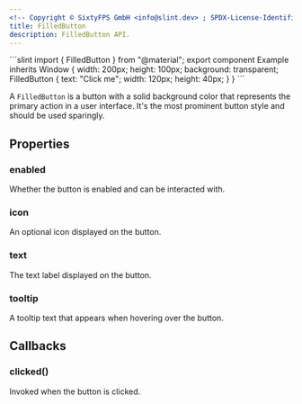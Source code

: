 ```yaml
---
<!-- Copyright © SixtyFPS GmbH <info@slint.dev> ; SPDX-License-Identifier: MIT -->
title: FilledButton
description: FilledButton API.
---
```



<CodeSnippetMD imagePath="/src/assets/generated/filledbutton.png" scale="3" imageWidth="300" imageHeight="200" imageAlt="">
```slint
import { FilledButton } from "@material";
export component Example inherits Window {
    width: 200px;
    height: 100px;
    background: transparent;
    FilledButton {
        text: "Click me";
        width: 120px;
        height: 40px;
    }
}
```
</CodeSnippetMD>

A `FilledButton` is a button with a solid background color that represents the primary action in a user interface. It's the most prominent button style and should be used sparingly.

## Properties

### enabled
<SlintProperty propName="enabled" typeName="bool" defaultValue="true">
Whether the button is enabled and can be interacted with.
</SlintProperty>

### icon
<SlintProperty propName="icon" typeName="image">
An optional icon displayed on the button.
</SlintProperty>

### text
<SlintProperty propName="text" typeName="string">
The text label displayed on the button.
</SlintProperty>

### tooltip
<SlintProperty propName="tooltip" typeName="string">
A tooltip text that appears when hovering over the button.
</SlintProperty>

## Callbacks

### clicked()
Invoked when the button is clicked.
